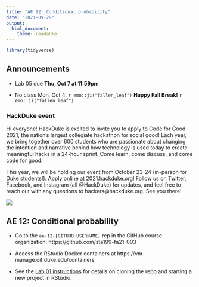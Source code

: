 ```yaml
---
title: "AE 12: Conditional probability"
date: "2021-09-29"
output: 
  html_document:
    theme: readable
---
```


```r
library(tidyverse)
```

## Announcements

- Lab 05 due **Thu, Oct 7 at 11:59pm**

- No class Mon, Oct 4: `r emo::ji("fallen_leaf")` **Happy Fall Break!** `r emo::ji("fallen_leaf")`

### HackDuke event

Hi everyone! HackDuke is excited to invite you to apply to Code for Good 2021, the nation’s largest collegiate hackathon for social good! Each year, we bring together over 600 students who are passionate about changing the intention and narrative behind how technology is used today to create meaningful hacks in a 24-hour sprint. Come learn, come discuss, and come code for good.

This year, we will be holding our event from October 23-24 (in-person for Duke students!). Apply online at 2021.hackduke.org! Follow us on Twitter, Facebook, and Instagram (all @HackDuke) for updates, and feel free to reach out with any questions to hackers@hackduke.org. See you there!

![](img/hd2021.png)


## AE 12: Conditional probability

- Go to the `ae-12-[GITHUB USERNAME]` rep in the GitHub course organization:  https://github.com/sta199-fa21-003

- Access the RStudio Docker containers at https://vm-manage.oit.duke.edu/containers

- See the [Lab 01 instructions](https://sta199-fa21-003.netlify.app/labs/lab-01-hello-r.html) for details on cloning the repo and starting a new project in RStudio. 
